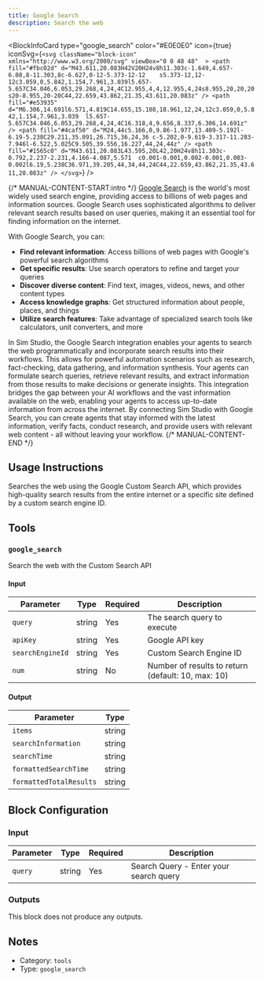 ```yaml
---
title: Google Search
description: Search the web
---
```



<BlockInfoCard
  type="google_search"
  color="#E0E0E0"
  icon={true}
  iconSvg={`<svg className="block-icon"  xmlns="http://www.w3.org/2000/svg" viewBox="0 0 48 48"  >
      <path
        fill="#fbc02d"
        d="M43.611,20.083H42V20H24v8h11.303c-1.649,4.657-6.08,8-11.303,8c-6.627,0-12-5.373-12-12	s5.373-12,12-12c3.059,0,5.842,1.154,7.961,3.039l5.657-5.657C34.046,6.053,29.268,4,24,4C12.955,4,4,12.955,4,24s8.955,20,20,20	s20-8.955,20-20C44,22.659,43.862,21.35,43.611,20.083z"
      />
      <path
        fill="#e53935"
        d="M6.306,14.691l6.571,4.819C14.655,15.108,18.961,12,24,12c3.059,0,5.842,1.154,7.961,3.039	l5.657-5.657C34.046,6.053,29.268,4,24,4C16.318,4,9.656,8.337,6.306,14.691z"
      />
      <path
        fill="#4caf50"
        d="M24,44c5.166,0,9.86-1.977,13.409-5.192l-6.19-5.238C29.211,35.091,26.715,36,24,36	c-5.202,0-9.619-3.317-11.283-7.946l-6.522,5.025C9.505,39.556,16.227,44,24,44z"
      />
      <path
        fill="#1565c0"
        d="M43.611,20.083L43.595,20L42,20H24v8h11.303c-0.792,2.237-2.231,4.166-4.087,5.571	c0.001-0.001,0.002-0.001,0.003-0.002l6.19,5.238C36.971,39.205,44,34,44,24C44,22.659,43.862,21.35,43.611,20.083z"
      />
    </svg>`}
/>

{/* MANUAL-CONTENT-START:intro */}
[Google Search](https://www.google.com) is the world's most widely used search engine, providing access to billions of web pages and information sources. Google Search uses sophisticated algorithms to deliver relevant search results based on user queries, making it an essential tool for finding information on the internet.

With Google Search, you can:

- **Find relevant information**: Access billions of web pages with Google's powerful search algorithms
- **Get specific results**: Use search operators to refine and target your queries
- **Discover diverse content**: Find text, images, videos, news, and other content types
- **Access knowledge graphs**: Get structured information about people, places, and things
- **Utilize search features**: Take advantage of specialized search tools like calculators, unit converters, and more

In Sim Studio, the Google Search integration enables your agents to search the web programmatically and incorporate search results into their workflows. This allows for powerful automation scenarios such as research, fact-checking, data gathering, and information synthesis. Your agents can formulate search queries, retrieve relevant results, and extract information from those results to make decisions or generate insights. This integration bridges the gap between your AI workflows and the vast information available on the web, enabling your agents to access up-to-date information from across the internet. By connecting Sim Studio with Google Search, you can create agents that stay informed with the latest information, verify facts, conduct research, and provide users with relevant web content - all without leaving your workflow.
{/* MANUAL-CONTENT-END */}

## Usage Instructions

Searches the web using the Google Custom Search API, which provides high-quality search results from the entire internet or a specific site defined by a custom search engine ID.

## Tools

### `google_search`

Search the web with the Custom Search API

#### Input

| Parameter        | Type   | Required | Description                                          |
| ---------------- | ------ | -------- | ---------------------------------------------------- |
| `query`          | string | Yes      | The search query to execute                          |
| `apiKey`         | string | Yes      | Google API key                                       |
| `searchEngineId` | string | Yes      | Custom Search Engine ID                              |
| `num`            | string | No       | Number of results to return \(default: 10, max: 10\) |

#### Output

| Parameter               | Type   |
| ----------------------- | ------ |
| `items`                 | string |
| `searchInformation`     | string |
| `searchTime`            | string |
| `formattedSearchTime`   | string |
| `formattedTotalResults` | string |

## Block Configuration

### Input

| Parameter | Type   | Required | Description                            |
| --------- | ------ | -------- | -------------------------------------- |
| `query`   | string | Yes      | Search Query - Enter your search query |

### Outputs

This block does not produce any outputs.

## Notes

- Category: `tools`
- Type: `google_search`
